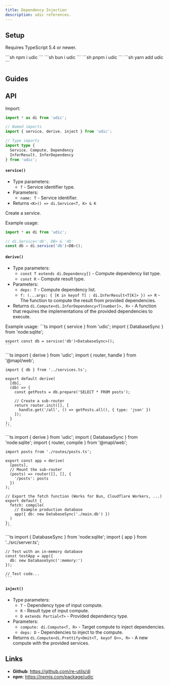 ```yaml
---
title: Dependency Injection
description: udic references.
---
```



## Setup
Requires TypeScript 5.4 or newer.

<Tabs syncKey="packageManager">
  <TabItem label="npm" icon="seti:npm">
    ```sh
    npm i udic
    ```
  </TabItem>
  <TabItem label="bun" icon="bun">
    ```sh
    bun i udic
    ```
  </TabItem>
  <TabItem label="pnpm" icon="pnpm">
    ```sh
    pnpm i udic
    ```
  </TabItem>
  <TabItem label="yarn" icon="seti:yarn">
    ```sh
    yarn add udic
    ```
  </TabItem>
</Tabs>

## Guides
<LinkCard
  title='Using Services'
  href='../using-services'
  description='Create and use services.'
/>

<LinkCard
  title='Provide implementations'
  href='../provide-implementations'
  description='Provide implementations for computes.'
/>

## API
Import:
```ts
import * as di from 'udic';

// Named imports
import { service, derive, inject } from 'udic';

// Type imports
import type {
  Service, Compute, Dependency
  InferResult, InferDependency
} from 'udic';
```

#### `service()`
- Type parameters:
  + `T` - Service identifier type.
- Parameters:
  + `name: T` - Service identifier.
- Returns `<K>() => di.Service<T, K> & K`

Create a service.

Example usage:
```ts
import * as di from 'udic';

// di.Service<'db', DB> & 'db'
const db = di.service('db')<DB>();
```

#### `derive()`
- Type parameters:
  + `const T extends di.Dependency[]` - Compute dependency list type.
  + `const R` - Compute result type.
- Parameters:
  + `deps: T` - Compute dependency list.
  + `f: (...args: { [K in keyof T] : di.InferResult<T[K]> }) => R` - The function to compute the result from provided dependencies.
- Returns `di.Compute<di.InferDependency<T[number]>, R>` - A function that requires the implementations of the provided dependencies to execute.

Example usage:
<Tabs>
  <TabItem label="src/services.ts" icon="seti:typescript">
    ```ts
    import { service } from 'udic';
    import { DatabaseSync } from 'node:sqlite';

    export const db = service('db')<DatabaseSync>();
    ```
  </TabItem>
  <TabItem label="src/routes/posts.ts" icon="seti:typescript">
    ```ts
    import { derive } from 'udic';
    import { router, handle } from '@mapl/web';

    import { db } from '../services.ts';

    export default derive(
      [db],
      (db) => {
        const getPosts = db.prepare('SELECT * FROM posts');

        // Create a sub-router
        return router.init([], [
          handle.get('/all', () => getPosts.all(), { type: 'json' })
        ]);
      }
    );
    ```
  </TabItem>
</Tabs>
<Tabs>
  <TabItem label="src/server.ts" icon="seti:typescript">
    ```ts
    import { derive } from 'udic';
    import { DatabaseSync } from 'node:sqlite';
    import { router, compile } from '@mapl/web';

    import posts from './routes/posts.ts';

    export const app = derive(
      [posts],
      // Mount the sub-router
      (posts) => router([], [], {
        '/posts': posts
      })
    );

    // Export the fetch function (Works for Bun, Cloudflare Workers, ...)
    export default {
      fetch: compile(
        // Example production database
        app({ db: new DatabaseSync('./main.db') })
      )
    };
    ```
  </TabItem>
  <TabItem label="tests/server.test.ts" icon="seti:typescript">
    ```ts
    import { DatabaseSync } from 'node:sqlite';
    import { app } from '../src/server.ts';

    // Test with an in-memory database
    const testApp = app({
      db: new DatabaseSync(':memory:')
    });

    // Test code...
    ```
  </TabItem>
</Tabs>

#### `inject()`
- Type parameters:
  + `T` - Dependency type of input compute.
  + `R` - Result type of input compute.
  + `D extends Partial<T>` - Provided dependency type.
- Parameters:
  + `compute: di.Compute<T, R>` - Target compute to inject dependencies.
  + `deps: D` - Dependencies to inject to the compute.
- Returns `di.Compute<di.Prettify<Omit<T, keyof D>>, R>` - A new compute with the provided services.

## Links
- **Github**: https://github.com/re-utils/di
- **npm**: https://npmjs.com/package/udic
